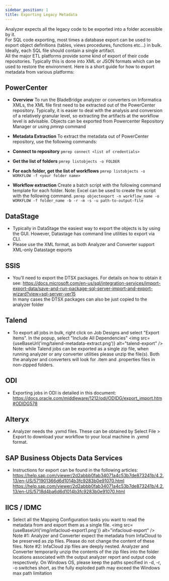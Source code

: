 ```yaml
---
sidebar_position: 1
title: Exporting Legacy Metadata
---
```


Analyzer expects all the legacy code to be exported into a folder accessible by it.<br/>
For SQL code exporting, most times a database export can be used to export object definitions (tables, views procedures, functions etc...) in bulk.  Ideally, each SQL file should contain a single artifact.<br/>
All the major ETL platforms provide some kind of export of their code repositories. Typically this is done into XML or JSON formats which can be used to restore the environment. Here is a short guide for how to export metadata from various platforms:

## PowerCenter

* **Overview**
To run the BladeBridge analyzer or converters on Informatica XMLs, the XML file first need to be extracted out of the PowerCenter repository. Typically, it is easier to deal with the analysis and conversion of a relatively granular level, so extracting the artifacts at the workflow level is advisable.  Objects can be exported from Powercenter Repository Manager or using *pmrep* command

* **Metadata Extraction**
To extract the metadata out of PowerCenter repository, use the following commands:

* **Connect to repository**
`pmrep connect <list of credentials>`

* **Get the list of folders**
`pmrep listobjects -o FOLDER`

* **For each folder, get the list of workflows**
`pmrep listobjects -o WORKFLOW -f <your folder name>`

* **Workflow extraction**
Create a batch script with the following command template for each folder.
Note: Excel can be used to create the script with the following command.
`pmrep objectexport -n workflow_name -o WORKFLOW -f folder_name -b -r -m -s -u path-to-output-file`

## DataStage

* Typically in DataStage the easiest way to export the objects is by using the GUI.  However, Datastage has command line utilities to export via CLI.
* Please use the XML format, as both  Analyzer and Converter support XML-only Datastage exports


## SSIS

* You’ll need to export the DTSX packages. For details on how to obtain it see: https://docs.microsoft.com/en-us/sql/integration-services/import-export-data/save-and-run-package-sql-server-import-and-export-wizard?view=sql-server-ver15  
In many cases the DTSX packages can also be just copied to the analyzer folder

## Talend

* To export all jobs in bulk, right click on Job Designs and select "Export Items".  In the popup, select "Include All Dependencies"
<img src={useBaseUrl('img/talend-metadata-extract.png')} alt="talend-export" />
Note: while Talend jobs can be exported as a single zip file, when running analyzer or any converter utilities please unzip the file(s).  Both the analyzer and converters will look for .item and .properties files in non-zipped folders.

## ODI

* Exporting jobs in ODI is detailed in this document: https://docs.oracle.com/middleware/1212/odi/ODIDG/export_import.htm#ODIDG578

## Alteryx

* Analyzer needs the .yxmd files. These can be obtained by Select File > Export to download your workflow to your local machine in .yxmd format.

## SAP Business Objects Data Services

* Instructions for export can be found in the following articles: https://help.sap.com/viewer/2d2abbb0fab34071a4c53b7de873241b/4.2.13/en-US/571901366d6d1014b3fc9283b0e91070.html https://help.sap.com/viewer/2d2abbb0fab34071a4c53b7de873241b/4.2.13/en-US/5718d4ba6d6d1014b3fc9283b0e91070.html

## IICS / IDMC

* Select all the Mapping Configuration tasks you want to read the metadata from and export them as a single file.
<img src={useBaseUrl('img/infacloud-export1.png')} alt="infacloud-export" />
Note #1: Analyzer and Converter expect the metadata from InfaCloud to be preserved as zip files.  Please do not change the content of these files.
Note #2: InfaCloud zip files are deeply nested.  Analyzer and Converter temporarily unzip the contents of the zip files into the folder locations associated with the output analyzer report and output code respectively.  On Windows OS, please keep the paths specified in -d, -r, -o switches short, as the fully exploded path may exceed the Windows max path limitation
